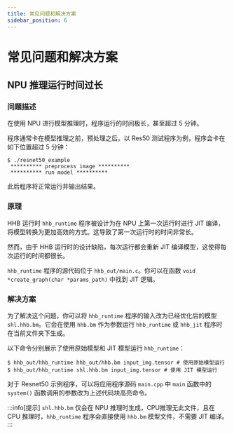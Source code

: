 ```yaml
---
title: 常见问题和解决方案
sidebar_position: 6
---
```


# 常见问题和解决方案

## NPU 推理运行时间过长

### 问题描述

在使用 NPU 进行模型推理时，程序运行的时间极长，甚至超过 5 分钟。

程序通常卡在模型推理之前，预处理之后。以 Res50 测试程序为例，程序会卡在如下位置超过 5 分钟：

```shell-session
$ ./resnet50_example
 ********** preprocess image **********
 ********** run model **********
```

此后程序将正常运行并输出结果。

### 原理

HHB 运行时 `hhb_runtime` 程序被设计为在 NPU 上第一次运行时进行 JIT 编译，将模型转换为更加高效的方式。这导致了第一次运行时的时间非常长。

然而，由于 HHB 运行时的设计缺陷，每次运行都会重新 JIT 编译模型，这使得每次运行的时间都很长。

`hhb_runtime` 程序的源代码位于 `hhb_out/main.c`。你可以在函数 `void *create_graph(char *params_path)` 中找到 JIT 逻辑。

### 解决方案

为了解决这个问题，你可以将 `hhb_runtime` 程序的输入改为已经优化后的模型 `shl.hhb.bm`。它会在使用 `hhb.bm` 作为参数运行 `hhb_runtime` 或 `hhb_jit` 程序时在当前文件夹下生成。

以下命令分别展示了使用原始模型和 JIT 模型运行 `hhb_runtime`：

```shell-session {2}
$ hhb_out/hhb_runtime hhb_out/hhb.bm input_img.tensor # 使用原始模型运行
$ hhb_out/hhb_runtime shl.hhb.bm input_img.tensor # 使用 JIT 模型运行
```

对于 Resnet50 示例程序，可以将应用程序源码 `main.cpp` 中 `main` 函数中的 `system()` 函数调用的参数改为上述代码块高亮命令。

:::info[提示]
`shl.hhb.bm` 仅会在 NPU 推理时生成，CPU推理无此文件，且在 CPU 推理时，`hhb_runtime` 程序会直接使用 `hhb.bm` 模型文件，不需要 JIT 编译。
:::
